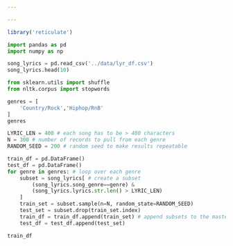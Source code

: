 ```yaml
---

---
```


```r
library('reticulate')
```

```python

import pandas as pd
import numpy as np

song_lyrics = pd.read_csv('../data/lyr_df.csv')
song_lyrics.head(10)
```

```python
from sklearn.utils import shuffle
from nltk.corpus import stopwords

genres = [
    'Country/Rock','Hiphop/RnB'
]
genres
```

```python
LYRIC_LEN = 400 # each song has to be > 400 characters
N = 300 # number of records to pull from each genre
RANDOM_SEED = 200 # random seed to make results repeatable

train_df = pd.DataFrame()
test_df = pd.DataFrame()
for genre in genres: # loop over each genre
    subset = song_lyrics[ # create a subset 
        (song_lyrics.song_genre==genre) & 
        (song_lyrics.lyrics.str.len() > LYRIC_LEN)
    ]
    train_set = subset.sample(n=N, random_state=RANDOM_SEED)
    test_set = subset.drop(train_set.index)
    train_df = train_df.append(train_set) # append subsets to the master sets
    test_df = test_df.append(test_set)
```

```python

train_df
```
